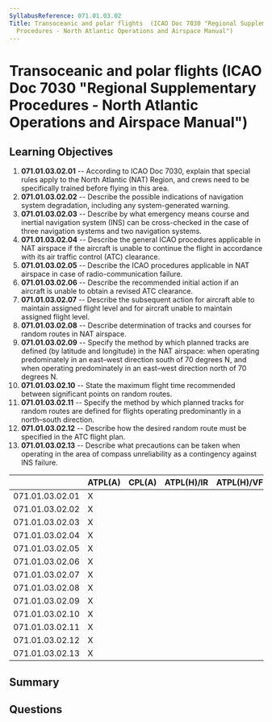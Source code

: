 ```yaml
---
SyllabusReference: 071.01.03.02
Title: Transoceanic and polar flights  (ICAO Doc 7030 "Regional Supplementary
  Procedures - North Atlantic Operations and Airspace Manual")
---
```


# Transoceanic and polar flights (ICAO Doc 7030 "Regional Supplementary Procedures - North Atlantic Operations and Airspace Manual")

## Learning Objectives

1. **071.01.03.02.01** -- According to ICAO Doc 7030, explain that special rules
   apply to the North Atlantic (NAT) Region, and crews need to be specifically
   trained before flying in this area.
2. **071.01.03.02.02** -- Describe the possible indications of navigation system
   degradation, including any system-generated warning.
3. **071.01.03.02.03** -- Describe by what emergency means course and inertial
   navigation system (INS) can be cross-checked in the case of three navigation
   systems and two navigation systems.
4. **071.01.03.02.04** -- Describe the general ICAO procedures applicable in NAT
   airspace if the aircraft is unable to continue the flight in accordance with
   its air traffic control (ATC) clearance.
5. **071.01.03.02.05** -- Describe the ICAO procedures applicable in NAT airspace
   in case of radio-communication failure.
6. **071.01.03.02.06** -- Describe the recommended initial action if an aircraft
   is unable to obtain a revised ATC clearance.
7. **071.01.03.02.07** -- Describe the subsequent action for aircraft able to
   maintain assigned flight level and for aircraft unable to maintain assigned
   flight level.
8. **071.01.03.02.08** -- Describe determination of tracks and courses for random
   routes in NAT airspace.
9. **071.01.03.02.09** -- Specify the method by which planned tracks are defined
   (by latitude and longitude) in the NAT airspace: when operating predominately
   in an east–west direction south of 70 degrees N, and when operating
   predominately in an east–west direction north of 70 degrees N.
10. **071.01.03.02.10** -- State the maximum flight time recommended between
    significant points on random routes.
11. **071.01.03.02.11** -- Specify the method by which planned tracks for random
    routes are defined for flights operating predominantly in a north–south
    direction.
12. **071.01.03.02.12** -- Describe how the desired random route must be specified
    in the ATC flight plan.
13. **071.01.03.02.13** -- Describe what precautions can be taken when operating
    in the area of compass unreliability as a contingency against INS failure.

|                 | ATPL(A) | CPL(A) | ATPL(H)/IR | ATPL(H)/VFR | CPL(H) | IR  | CBIR(A) |
| --------------- | ------- | ------ | ---------- | ----------- | ------ | --- | ------- |
| 071.01.03.02.01 | X       |        |            |             |        |     |         |
| 071.01.03.02.02 | X       |        |            |             |        |     |         |
| 071.01.03.02.03 | X       |        |            |             |        |     |         |
| 071.01.03.02.04 | X       |        |            |             |        |     |         |
| 071.01.03.02.05 | X       |        |            |             |        |     |         |
| 071.01.03.02.06 | X       |        |            |             |        |     |         |
| 071.01.03.02.07 | X       |        |            |             |        |     |         |
| 071.01.03.02.08 | X       |        |            |             |        |     |         |
| 071.01.03.02.09 | X       |        |            |             |        |     |         |
| 071.01.03.02.10 | X       |        |            |             |        |     |         |
| 071.01.03.02.11 | X       |        |            |             |        |     |         |
| 071.01.03.02.12 | X       |        |            |             |        |     |         |
| 071.01.03.02.13 | X       |        |            |             |        |     |         |

## Summary

## Questions
